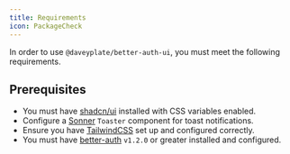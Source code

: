 ```yaml
---
title: Requirements
icon: PackageCheck
---
```


In order to use `@daveyplate/better-auth-ui`, you must meet the following requirements.

## Prerequisites

- You must have [shadcn/ui](https://ui.shadcn.com/docs) installed with CSS variables enabled.
- Configure a [Sonner](https://ui.shadcn.com/docs/components/sonner) `Toaster` component for toast notifications.
- Ensure you have [TailwindCSS](https://tailwindcss.com) set up and configured correctly. 
- You must have [better-auth](https://better-auth.com) `v1.2.0` or greater installed and configured.